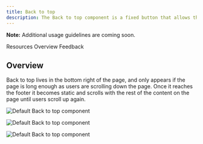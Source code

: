 ```yaml
---
title: Back to top
description: The Back to top component is a fixed button that allows the user to quickly navigate to the top of a page.
---
```



<ComponentDescription name="Back to top" type="ui" />

<InlineNotification>

**Note:** Additional usage guidelines are coming soon.

</InlineNotification>

<AnchorLinks>

<AnchorLink>Resources</AnchorLink>
<AnchorLink>Overview</AnchorLink>
<AnchorLink>Feedback</AnchorLink>

</AnchorLinks>

<ResourceLinks name="Back to top" type="ui" />

## Overview

Back to top lives in the bottom right of the page, and only appears if the page is long enough as users are scrolling down the page. Once it reaches the footer it becomes static and scrolls with the rest of the content on the page until users scroll up again.

<Row>
<Column colMd={8} colLg={8}>

![Default Back to top component](../../images/component/back-to-top/back-to-top-default.jpg)

</Column>
</Row>

<Title>Use case</Title>

![Default Back to top component](../../images/component/back-to-top/back-to-top-sticky.jpg)

![Default Back to top component](../../images/component/back-to-top/back-to-top-static.jpg)

<ComponentFooter name="Back to top" type="ui" />
